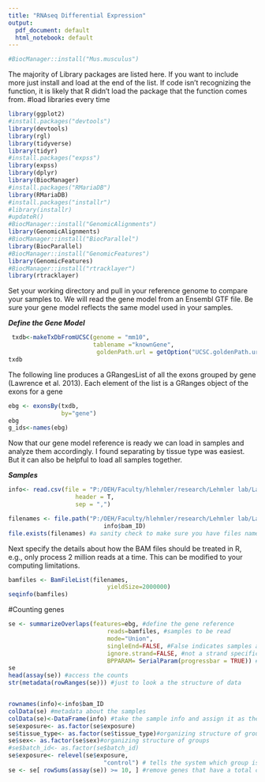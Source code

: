 ```yaml
---
title: "RNAseq Differential Expression"
output:
  pdf_document: default
  html_notebook: default
---
```

```r
#BiocManager::install("Mus.musculus")
```


The majority of Library packages are listed here. If you want to include more just install and load at the end of the list. If code isn't recognizing the function, it is likely that R didn't load the package that the function comes from.
#load libraries every time
```r
library(ggplot2)
#install.packages("devtools")
library(devtools)
library(rgl)
library(tidyverse)
library(tidyr)
#install.packages("expss")
library(expss)
library(dplyr)
library(BiocManager)
#install.packages("RMariaDB")
library(RMariaDB)
#install.packages("installr")
#library(installr)
#updateR()
#BiocManager::install("GenomicAlignments")
library(GenomicAlignments)
#BiocManager::install("BiocParallel")
library(BiocParallel)
#BiocManager::install("GenomicFeatures")
library(GenomicFeatures)
#BiocManager::install("rtracklayer")
library(rtracklayer)
```


Set your working directory and pull in your reference genome to compare your samples to. We will read the gene model from an Ensembl GTF file. Be sure your gene model reflects the same model used in your samples. 

***Define the Gene Model***
```r

 txdb<-makeTxDbFromUCSC(genome = "mm10",
                        tablename ="knownGene", 
                         goldenPath.url = getOption("UCSC.goldenPath.url"))
txdb
```


The following line produces a GRangesList of all the exons grouped by gene (Lawrence et al. 2013). Each element of the list is a GRanges object of the exons for a gene
```r
ebg <- exonsBy(txdb, 
               by="gene")
ebg
g_ids<-names(ebg)
```

Now that our gene model reference is ready we can load in samples and analyze them accordingly. I found separating by tissue type was easiest. But it can also be helpful to load all samples together. 

***Samples***
```r
info<- read.csv(file = "P:/OEH/Faculty/hlehmler/research/Lehmler lab/Laura/RNAseq_Preg_Heatwave2/novogene/01.RawData/fastq_files/BAM_files/BAMlist_metadata.csv", #reading in the sample information
                   header = T, 
                   sep = ",")

filenames <- file.path("P:/OEH/Faculty/hlehmler/research/Lehmler lab/Laura/RNAseq_Preg_Heatwave2/novogene/01.RawData/fastq_files/BAM_files/", 
                           info$bam_ID)
file.exists(filenames) #a sanity check to make sure you have files named
```

Next specify the details about how the BAM files should be treated in R, e.g., only process 2 million reads at a time. This can be modified to your computing limitations.
```r
bamfiles <- BamFileList(filenames, 
                            yieldSize=2000000)
seqinfo(bamfiles)
```

#Counting genes
```r

se <- summarizeOverlaps(features=ebg, #define the gene reference
                            reads=bamfiles, #samples to be read
                            mode="Union", 
                            singleEnd=FALSE, #False indicates samples are paired-end
                            ignore.strand=FALSE, #not a strand specific experiment
                            BPPARAM= SerialParam(progressbar = TRUE)) #progress bar shown
se
head(assay(se)) #access the counts
str(metadata(rowRanges(se))) #just to look a the structure of data



```
```r
rownames(info)<-info$bam_ID
colData(se) #metadata about the samples
colData(se)<-DataFrame(info) #take the sample info and assign it as the metadata
se$exposure<- as.factor(se$exposure)
se$tissue_type<- as.factor(se$tissue_type)#organizing structure of groups
se$sex<- as.factor(se$sex)#organizing structure of groups
#se$batch_id<- as.factor(se$batch_id)
se$exposure<- relevel(se$exposure, 
                           "control") # tells the system which group is "control"
se <- se[ rowSums(assay(se)) >= 10, ] #remove genes that have a total count less than 10, a good prefilter measure
```

